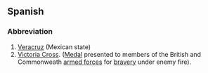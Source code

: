 ==Spanish==
===Abbreviation===
#[[Veracruz]] (Mexican state)
#[[Victoria Cross]]. ([[Medal]] presented to members of the British and Commonweath [[armed forces]] for [[bravery]] under enemy fire).